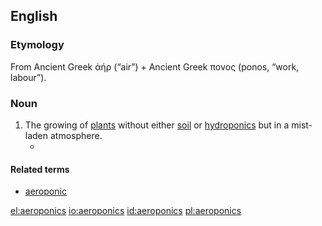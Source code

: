 ==English==

===Etymology===
From Ancient Greek ἀήρ (“air”) + Ancient Greek πονος (ponos, “work, labour”).

===Noun===
{{wikipedia}}
{{en-noun|-}}

# The growing of [[plant]]s without either [[soil]] or [[hydroponics]] but in a mist-laden atmosphere.
#* {{quote-book|year=1976|author=Richard W. Zobel, Peter Del Tredici, and John G. Torrey|title=Method for Growing Plants Aeroponically|publisher=Plant Physiology|page=Abstract|url=http://www.ncbi.nlm.nih.gov/pmc/articles/PMC542022|passage=The '''aeroponics''' system uses a spinner from a home humidifier to propel nutrient solution into a polyethylene-lined plywood box atop which plants are supported on plastic light-fixture “egg crating.”}}

====Related terms====
* [[aeroponic]]

[[el:aeroponics]]
[[io:aeroponics]]
[[id:aeroponics]]
[[pl:aeroponics]]